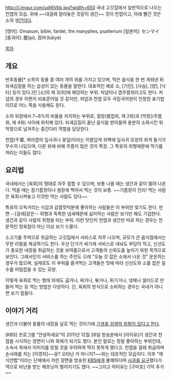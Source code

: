 http://i.imgur.com/udj6Vbb.jpg?width=650
국내 고깃집에서 일반적으로 나오는 천엽의 모습. 위에 ~~대걸래 잘라놓은 것같이 생긴~~ 것이 천엽이고, 아래 빨간 것은 소의 생[[간]]이다.

[영어]: Omasum, bible, fardel, the manyplies, psalterium
[일본어]: センマイ 
[중국어]: 膍(pí), 百叶(bǎiyè)

[[목차]]
== 개요 ==
반추동물[* 소목의 동물 중 여러 개의 위를 가지고 있으며, 먹은 음식을 한 번 게워낸 뒤 되새김질을 하는 습성이 있는 동물을 말한다. 대표적인 예로 소, [기린], [사슴], [양], [낙타] 등이 있다.]인 [소]의 제 3[위]에 해당하는 부위. 처녑이나 겹주름위라고도 한다. 처녑의 경우 어쩐지 비표준어일 것 같지만, 처녑과 천엽 모두 국립국어원이 인정한 표기법이므로 어느 쪽을 사용해도 된다.

소의 위장에서 7~8%의 비율을 차지하는 부위로, 절창(벌집위, 제 2위)과 [막창](주름위, 제 4위) 사이에 위치해 있다. 되새김질이 끝난 음식을 받아들여 충분히 소화시킨 뒤 막창으로 넘겨주는 중간다리 역할을 담당한다. 

천엽(千葉, 여러겹의 잎사귀나 꽃잎)이라는 이름답게 위벽에 잎사귀 모양의 회색 돌기가 무수히 나있으며, 다른 위에 비해 주름이 많은 것이 특징. 그 특유의 외형때문에 먹기를 꺼리는 이들도 많다.

== 요리법 ==
국내에서는 [육회]의 형태로 자주 접할 수 있으며, 보통 나올 때는 생간과 같이 딸려 나온다. 먹을 때는 참기름장이나 쌈장에 찍어서 먹는 것이 보통. ~~기름장이 진리! 먹는 사람은 육회시켜놓고 이것만 먹는 사람도 있다~~

특유의 오독거리는 식감과 감칠맛덕분에 좋아하는 사람들은 이 부위만 찾기도 한다. 반면  --[걸레]같은-- 외형과 독특한 냄새때문에 싫어하는 사람은 보기만 해도 기겁한다. 생간과 같이 사람의 취향을 타는 부위. 이런 탓인지 천엽과 생간만 따로 파는 경우는 전문적인 정육점이 아닌 이상 보기 드물다.

소고기를 주력으로 취급하는 고깃집에서 서비스로 자주 나오며, 규모가 큰 음식점에서는 무한 리필을 제공하기도 한다. 우선 단가가 싸기에 서비스로 내놔도 부담이 적고, 신선도가 중요한 내장을 취급하는 것을 보여줌으로서 고객들의 신뢰도를 높이기 위한 목적으로 보인다. 그래서인지 서비스를 하는 주인도 으레 "오늘 갓 잡은 소에서 나온 것" 운운하는 경우가 많으며, 실제로도 이 부위를 즐겨먹는 고객들은 맛에 따라 신선도와 소를 잡은 일수를 어림잡을 수 있는 모양.  

이렇게 육회로 먹는 형태 외에도 굽거나, 찌거나, 볶거나, 튀기거나, 냉채나 샐러드로 만들어 먹는 등 먹는 방법은 다양하다. 단, 육회의 방식으로 소비하는 경우는 국내가 아니면 보기 힘들다. 


== 이야기 거리 ==
생간과 더불어 동물의 내장을 날로 먹는 것이기에 [http://vip.mk.co.kr/newSt/news/news_view.php?&sCode=21&t_uid=20&c_uid=775996 기생충 감염의 위험이 있다고 한다].

{{{#!html
<object width="560" height="315"><param name="movie" value="//www.youtube.com/v/YYD0bVQ6YFc?version=3&amp;hl=ko_KR"></param><param name="allowFullScreen" value="true"></param><param name="allowscriptaccess" value="always"></param><embed src="//www.youtube.com/v/YYD0bVQ6YFc?version=3&amp;hl=ko_KR" type="application/x-shockwave-flash" width="560" height="315" allowscriptaccess="always" allowfullscreen="true"></embed></object>
}}}
[KBS] 프로그램 "안녕하세요"의 2011년 12월 26일 방송분에서 [아이유]가 생간과 천엽을 시식하는 장면이 나와 화제가 되기도 했다. 본인 말로는 정말 좋아하는 부위인데, 소속사 측에서 이미지를 망칠 것을 우려하여 먹지 못하게 했다고. 천엽을 걸레 취급하며 손사래를 치는 [이영자]~~응? 오타난 거 아니지?~~와는 대조적인 모습이다. 이후 "채식연합"이라는 단체에서 저런 장면을 방송한 [[KBS]]에게 불쾌하다며 [http://news.naver.com/main/hotissue/read.nhn?oid=108&aid=0002117362 사과를 요구]했다가 역으로 비난을 받는 해프닝이 벌어지기도 했다. ~~그리고 아이유는 [구미호] 기믹 추가~~

